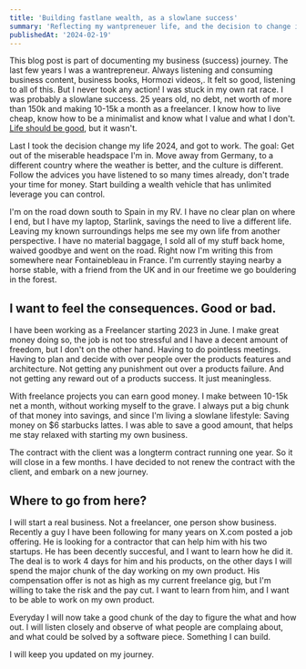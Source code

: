 ```yaml
---
title: 'Building fastlane wealth, as a slowlane success'
summary: 'Reflecting my wantpreneuer life, and the decision to change it.'
publishedAt: '2024-02-19'
---
```


This blog post is part of documenting my business (success) journey. 
The last few years I was a wantrepreneur. Always listening
and consuming business content, business books, Hormozi videos,. It felt so good,
listening to all of this. But I never took any action!
I was stuck in my own rat race. I was probably a slowlane success.
25 years old, no debt, net worth of more than 150k and making 10-15k a month as a 
freelancer. I know how to live cheap, know how to be a minimalist and know what I value
and what I don't. [Life should be good](https://pascal-poredda.de/blog/i-already-achieved-it),
but it wasn't. 

Last I took the decision change my life 2024, and got to work.
The goal: Get out of the miserable headspace I'm in. Move away from Germany, to a different country
where the weather is better, and the culture is different. Follow the advices you have listened
to so many times already, don't trade your time for money. Start building a wealth vehicle that
has unlimited leverage you can control.

I'm on the road down south to Spain in my RV. I have no clear plan on where I end, but I 
have my laptop, Starlink, savings the need to live a different life. Leaving my known
surroundings helps me see my own life from another perspective. I have no material baggage,
I sold all of my stuff back home, waived goodbye and went on the road. 
Right now I'm writing this from somewhere near Fontainebleau in France. I'm currently
staying nearby a horse stable, with a friend from the UK and in our freetime we 
go bouldering in the forest. 

## I want to feel the consequences. Good or bad.

I have been working as a Freelancer starting 2023 in June. I make great
money doing so, the job is not too stressful and I have a decent amount of freedom,
but I don't on the other hand. Having to do pointless meetings. Having to plan and decide
with over people over the products features and architecture. Not getting any punishment out
over a products failure. And not getting any reward out of a products success. It just 
meaningless.


With freelance projects you can earn good money. I make between 10-15k net a month, without working myself to the grave. I always put
a big chunk of that money into savings, and since I'm living a slowlane lifestyle: 
Saving money on $6 starbucks lattes. I was able to save a good amount, that helps me
stay relaxed with starting my own business. 

The contract with the client was a longterm contract running one year. So it will close 
in a few months. I have decided to not renew the contract with the client, and embark on a new
journey. 

## Where to go from here?

I will start a real business. Not a freelancer, one person show business.
Recently a guy I have been following for many years on X.com posted a job offering.
He is looking for a contractor that can help him with his two startups. He has been
decently succesful, and I want to learn how he did it. The deal is to work 4 days for
him and his products, on the other days I will spend the major chunk of the day working
on my own product. His compensation offer is not as high as my current freelance gig,
but I'm willing to take the risk and the pay cut. I want to learn from him, and I want
to be able to work on my own product. 

Everyday I will now take a good chunk of the day to figure the what and how out. I will
listen closely and observe of what people are complaing about, and what could be solved 
by a software piece. Something I can build.

I will keep you updated on my journey. 

